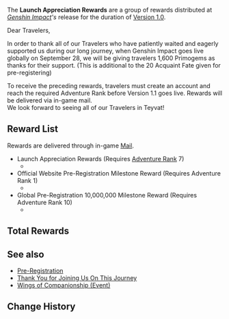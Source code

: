 {{Event
|name              = Launch Appreciation Rewards
|image             = Launch Appreciation Rewards.png
|type              = Mail
|type2             = Celebration
|time_known        = yes
|time_start        = 2020-09-28 10:00:00
|time_start_offset = GMT+8
|time_end          = 2020-11-11 06:00:00
|time_end_offset   = GMT+8
|link              = https://twitter.com/GenshinImpact/status/1310549822164865025
}}
The '''Launch Appreciation Rewards''' are a group of rewards distributed at ''[[Genshin Impact]]'s'' release for the duration of [[Version 1.0]].

Dear Travelers,

In order to thank all of our Travelers who have patiently waited and eagerly supported us during our long journey, when Genshin Impact goes live globally on September 28, we will be giving travelers 1,600 Primogems as thanks for their support. (This is additional to the 20 Acquaint Fate given for pre-registering)

To receive the preceding rewards, travelers must create an account and reach the required Adventure Rank before Version 1.1 goes live. Rewards will be delivered via in-game mail.<br />We look forward to seeing all of our Travelers in Teyvat!

==Reward List==
Rewards are delivered through in-game [[Mail]].
* Launch Appreciation Rewards (Requires [[Adventure Rank]] 7)
** {{Item|Primogem|20|x=1,600}}
* Official Website Pre-Registration Milestone Reward (Requires Adventure Rank 1)
** {{Item|Acquaint Fate|20|x=10}}
* Global Pre-Registration 10,000,000 Milestone Reward (Requires Adventure Rank 10)
** {{Item|Acquaint Fate|20|x=10}}

==Total Rewards==
{{Event Rewards
|Primogem = 1,600
|Acquaint Fate = 20
|sort = Primogem,Acquaint Fate
}}

==See also==
* [[Pre-Registration]]
* [[Thank You for Joining Us On This Journey]]
* [[Wings of Companionship (Event)]]

==Change History==
{{Change History|1.0}}